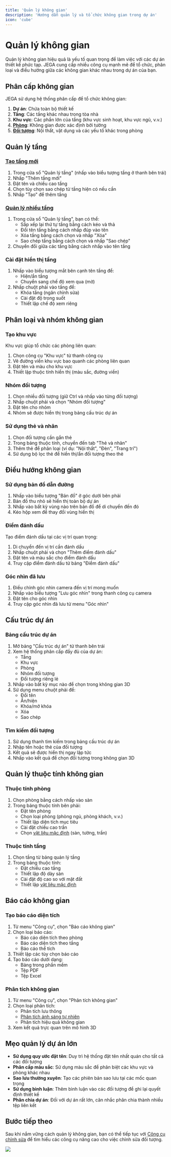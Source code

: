 ```yaml
---
title: 'Quản lý không gian'
description: 'Hướng dẫn quản lý và tổ chức không gian trong dự án'
icon: 'cube'
---
```


# Quản lý không gian

Quản lý không gian hiệu quả là yếu tố quan trọng để làm việc với các dự án thiết kế phức tạp. JEGA cung cấp nhiều công cụ mạnh mẽ để tổ chức, phân loại và điều hướng giữa các không gian khác nhau trong dự án của bạn.

## Phân cấp không gian

JEGA sử dụng hệ thống phân cấp để tổ chức không gian:

1. **Dự án**: Chứa toàn bộ thiết kế
2. **Tầng**: Các tầng khác nhau trong tòa nhà
3. **Khu vực**: Các phần lớn của tầng (khu vực sinh hoạt, khu vực ngủ, v.v.)
4. **[Phòng](/trung-tam-huong-dan/tuy-chinh-noi-that/bo-cuc-phong)**: Không gian được xác định bởi tường
5. **[Đối tượng](/trung-tam-huong-dan/thao-tac-co-ban/cong-cu-chinh-sua)**: Nội thất, vật dụng và các yếu tố khác trong phòng

## Quản lý tầng

### [Tạo tầng mới](/trung-tam-huong-dan/thiet-ke-xay-dung/tao-mat-bang)

1. Trong cửa sổ "Quản lý tầng" (nhấp vào biểu tượng tầng ở thanh bên trái)
2. Nhấp "Thêm tầng mới"
3. Đặt tên và chiều cao tầng
4. Chọn tùy chọn sao chép từ tầng hiện có nếu cần
5. Nhấp "Tạo" để thêm tầng

### [Quản lý nhiều tầng](/trung-tam-huong-dan/thiet-ke-xay-dung/tao-mat-bang)

1. Trong cửa sổ "Quản lý tầng", bạn có thể:
   - Sắp xếp lại thứ tự tầng bằng cách kéo và thả
   - Đổi tên tầng bằng cách nhấp đúp vào tên
   - Xóa tầng bằng cách chọn và nhấp "Xóa"
   - Sao chép tầng bằng cách chọn và nhấp "Sao chép"
2. Chuyển đổi giữa các tầng bằng cách nhấp vào tên tầng

### Cài đặt hiển thị tầng

1. Nhấp vào biểu tượng mắt bên cạnh tên tầng để:
   - Hiện/ẩn tầng
   - Chuyển sang chế độ xem qua (mờ)
2. Nhấp chuột phải vào tầng để:
   - Khóa tầng (ngăn chỉnh sửa)
   - Cài đặt độ trong suốt
   - Thiết lập chế độ xem riêng

## Phân loại và nhóm không gian

### Tạo khu vực

Khu vực giúp tổ chức các phòng liên quan:

1. Chọn công cụ "Khu vực" từ thanh công cụ
2. Vẽ đường viền khu vực bao quanh các phòng liên quan
3. Đặt tên và màu cho khu vực
4. Thiết lập thuộc tính hiển thị (màu sắc, đường viền)

### Nhóm đối tượng

1. Chọn nhiều đối tượng (giữ Ctrl và nhấp vào từng đối tượng)
2. Nhấp chuột phải và chọn "Nhóm đối tượng"
3. Đặt tên cho nhóm
4. Nhóm sẽ được hiển thị trong bảng cấu trúc dự án

### Sử dụng thẻ và nhãn

1. Chọn đối tượng cần gắn thẻ
2. Trong bảng thuộc tính, chuyển đến tab "Thẻ và nhãn"
3. Thêm thẻ để phân loại (ví dụ: "Nội thất", "Đèn", "Trang trí")
4. Sử dụng bộ lọc thẻ để hiển thị/ẩn đối tượng theo thẻ

## Điều hướng không gian

### Sử dụng bản đồ dẫn đường

1. Nhấp vào biểu tượng "Bản đồ" ở góc dưới bên phải
2. Bản đồ thu nhỏ sẽ hiển thị toàn bộ dự án
3. Nhấp vào bất kỳ vùng nào trên bản đồ để di chuyển đến đó
4. Kéo hộp xem để thay đổi vùng hiển thị

### Điểm đánh dấu

Tạo điểm đánh dấu tại các vị trí quan trọng:

1. Di chuyển đến vị trí cần đánh dấu
2. Nhấp chuột phải và chọn "Thêm điểm đánh dấu"
3. Đặt tên và màu sắc cho điểm đánh dấu
4. Truy cập điểm đánh dấu từ bảng "Điểm đánh dấu"

### Góc nhìn đã lưu

1. Điều chỉnh góc nhìn camera đến vị trí mong muốn
2. Nhấp vào biểu tượng "Lưu góc nhìn" trong thanh công cụ camera
3. Đặt tên cho góc nhìn
4. Truy cập góc nhìn đã lưu từ menu "Góc nhìn"

## Cấu trúc dự án

### Bảng cấu trúc dự án

1. Mở bảng "Cấu trúc dự án" từ thanh bên trái
2. Xem hệ thống phân cấp đầy đủ của dự án:
   - Tầng
   - Khu vực
   - Phòng
   - Nhóm đối tượng
   - Đối tượng riêng lẻ
3. Nhấp vào bất kỳ mục nào để chọn trong không gian 3D
4. Sử dụng menu chuột phải để:
   - Đổi tên
   - Ẩn/hiện
   - Khóa/mở khóa
   - Xóa
   - Sao chép

### Tìm kiếm đối tượng

1. Sử dụng thanh tìm kiếm trong bảng cấu trúc dự án
2. Nhập tên hoặc thẻ của đối tượng
3. Kết quả sẽ được hiển thị ngay lập tức
4. Nhấp vào kết quả để chọn đối tượng trong không gian 3D

## Quản lý thuộc tính không gian

### Thuộc tính phòng

1. Chọn phòng bằng cách nhấp vào sàn
2. Trong bảng thuộc tính bên phải:
   - Đặt tên phòng
   - Chọn loại phòng (phòng ngủ, phòng khách, v.v.)
   - Thiết lập diện tích mục tiêu
   - Cài đặt chiều cao trần
   - Chọn [vật liệu mặc định](/trung-tam-huong-dan/vat-lieu-thiet-ke) (sàn, tường, trần)

### Thuộc tính tầng

1. Chọn tầng từ bảng quản lý tầng
2. Trong bảng thuộc tính:
   - Đặt chiều cao tầng
   - Thiết lập độ dày sàn
   - Cài đặt độ cao so với mặt đất
   - Thiết lập [vật liệu mặc định](/trung-tam-huong-dan/vat-lieu-thiet-ke)

## Báo cáo không gian

### Tạo báo cáo diện tích

1. Từ menu "Công cụ", chọn "Báo cáo không gian"
2. Chọn loại báo cáo:
   - Báo cáo diện tích theo phòng
   - Báo cáo diện tích theo tầng
   - Báo cáo thể tích
3. Thiết lập các tùy chọn báo cáo
4. Tạo báo cáo dưới dạng:
   - Bảng trong phần mềm
   - Tệp PDF
   - Tệp Excel

### Phân tích không gian

1. Từ menu "Công cụ", chọn "Phân tích không gian"
2. Chọn loại phân tích:
   - Phân tích lưu thông
   - [Phân tích ánh sáng tự nhiên](/trung-tam-huong-dan/tuy-chinh-noi-that/he-thong-anh-sang)
   - Phân tích hiệu quả không gian
3. Xem kết quả trực quan trên mô hình 3D

## Mẹo quản lý dự án lớn

- **Sử dụng quy ước đặt tên**: Duy trì hệ thống đặt tên nhất quán cho tất cả các đối tượng
- **Phân cấp màu sắc**: Sử dụng màu sắc để phân biệt các khu vực và phòng khác nhau
- **Sao lưu thường xuyên**: Tạo các phiên bản sao lưu tại các mốc quan trọng
- **Sử dụng bình luận**: Thêm bình luận vào các đối tượng để ghi lại quyết định thiết kế
- **Phân chia dự án**: Đối với dự án rất lớn, cân nhắc phân chia thành nhiều tệp liên kết

## Bước tiếp theo

Sau khi nắm vững cách quản lý không gian, bạn có thể tiếp tục với [Công cụ chỉnh sửa](/trung-tam-huong-dan/thao-tac-co-ban/cong-cu-chinh-sua) để tìm hiểu các công cụ nâng cao cho việc chỉnh sửa đối tượng.

<img src="/images/huong-dan/quan-ly-khong-gian.png"/>

